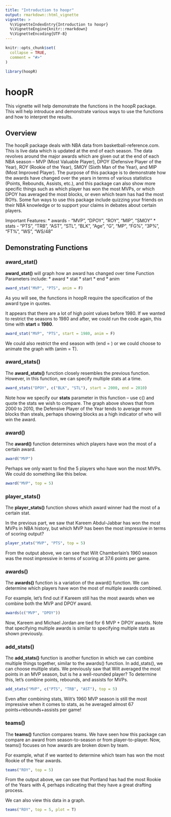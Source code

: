 ```yaml
---
title: "Introduction to hoopr"
output: rmarkdown::html_vignette
vignette: >
  %\VignetteIndexEntry{Introduction to hoopr}
  %\VignetteEngine{knitr::rmarkdown}
  %\VignetteEncoding{UTF-8}
---
```


```r
knitr::opts_chunk$set(
  collapse = TRUE,
  comment = "#>"
)
```

```r
library(hoopR)
```

# hoopR

This vignette will help demonstrate the functions in the hoopR package. This will help introduce and demonstrate various ways to use the functions and how to interpret the results.

## Overview

The hoopR package deals with NBA data from basketball-reference.com. This is live data which is updated at the end of each season. The data revolves around the major awards which are given out at the end of each NBA season -- MVP (Most Valuable Player), DPOY (Defensive Player of the Year), ROY (Rookie of the Year), SMOY (Sixth Man of the Year),  and MIP (Most Improved Player). The purpose of this package is to demonstrate how the awards have changed over the years in terms of various statistics (Points, Rebounds, Assists, etc.), and this package can also show more specific things such as which player has won the most MVPs, or which DPOY has averaged the most blocks, or even which team has had the most ROYs. Some fun ways to use this package include quizzing your friends on their NBA knowledge or to support your claims in debates about certain players.

Important Features:
* awards - "MVP", "DPOY", "ROY", "MIP", "SMOY"
* stats - "PTS", "TRB", "AST", "STL", "BLK", "Age", "G", "MP", "FG%", "3P%", "FT%", "WS", "WS/48"

## Demonstrating Functions

### award_stat()
**award_stat()** will graph how an award has changed over time
Function Parameters include:
* award
* stat
* start
* end
* anim

```r
award_stat("MVP", "PTS", anim = F)
```

As you will see, the functions in hoopR require the specification of the award type in quotes. 

It appears that there are a lot of high point values before 1980. If we wanted to restrict the seasons to 1980 and after, we could run the code again, this time with **start = 1980**.

```r
award_stat("MVP", "PTS", start = 1980, anim = F)
```

We could also restrict the end season with (end = ) or we could choose to animate the graph with (anim = T).

### award_stats()
The **award_stats()** function closely resembles the previous function. However, in this function, we can specify multiple stats at a time. 

```r
award_stats("DPOY", c("BLK", "STL"), start = 2000, end = 2010)
```

Note how we specify our **stats** parameter in this function -- use c() and quote the stats we wish to compare. The graph above shows that from 2000 to 2010, the Defensive Player of the Year tends to average more blocks than steals, perhaps showing blocks as a high indicator of who will win the award.

### award()
The **award()** function determines which players have won the most of a certain award.

```r
award("MVP")
```

Perhaps we only want to find the 5 players who have won the most MVPs. We could do something like this below.

```r
award("MVP", top = 5)
```

### player_stats()
The **player_stats()** function shows which award winner had the most of a certain stat.

In the previous part, we saw that Kareem Abdul-Jabbar has won the most MVPs in NBA history, but which MVP has been the most impressive in terms of scoring output?

```r
player_stats("MVP", "PTS", top = 5)
```

From the output above, we can see that Wilt Chamberlain's 1960 season was the most impressive in terms of scoring at 37.6 points per game.

### awards()
The **awards()** function is a variation of the award() function. We can determine which players have won the most of multiple awards combined. 

For example, let's find out if Kareem still has the most awards when we combine both the MVP and DPOY award.

```r
awards(c("MVP", "DPOY"))
```


Now, Kareem and Michael Jordan are tied for 6 MVP + DPOY awards.
Note that specifying multiple awards is similar to specifying multiple stats as shown previously.

### add_stats()
The **add_stats()** function is another function in which we can combine multiple things together, similar to the awards() function. In add_stats(), we can choose multiple stats.
We previously saw that Wilt averaged the most points in an MVP season, but is he a well-rounded player? To determine this, let's combine points, rebounds, and assists for MVPs.

```r
add_stats("MVP", c("PTS", "TRB", "AST"), top = 5)
```

Even after combining stats, Wilt's 1960 MVP season is still the most impressive when it comes to stats, as he averaged almost 67 points+rebounds+assists per game!

### teams()
The **teams()** function compares teams. We have seen how this package can compare an award from season-to-season or from player-to-player. Now, teams() focuses on how awards are broken down by team.

For example, what if we wanted to determine which team has won the most Rookie of the Year awards.

```r
teams("ROY", top = 5)
```

From the output above, we can see that Portland has had the most Rookie of the Years with 4, perhaps indicating that they have a great drafting process.

We can also view this data in a graph.
```r
teams("ROY", top = 5, plot = T)
```

